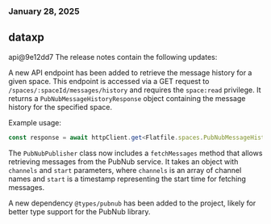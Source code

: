 ### January 28, 2025
## dataxp

api@9e12dd7
The release notes contain the following updates:

A new API endpoint has been added to retrieve the message history for a given space. This endpoint is accessed via a GET request to `/spaces/:spaceId/messages/history` and requires the `space:read` privilege. It returns a `PubNubMessageHistoryResponse` object containing the message history for the specified space.

Example usage:

```typescript
const response = await httpClient.get<Flatfile.spaces.PubNubMessageHistoryResponse>(`/spaces/${spaceId}/messages/history`);
```

The `PubNubPublisher` class now includes a `fetchMessages` method that allows retrieving messages from the PubNub service. It takes an object with `channels` and `start` parameters, where `channels` is an array of channel names and `start` is a timestamp representing the start time for fetching messages.

A new dependency `@types/pubnub` has been added to the project, likely for better type support for the PubNub library.